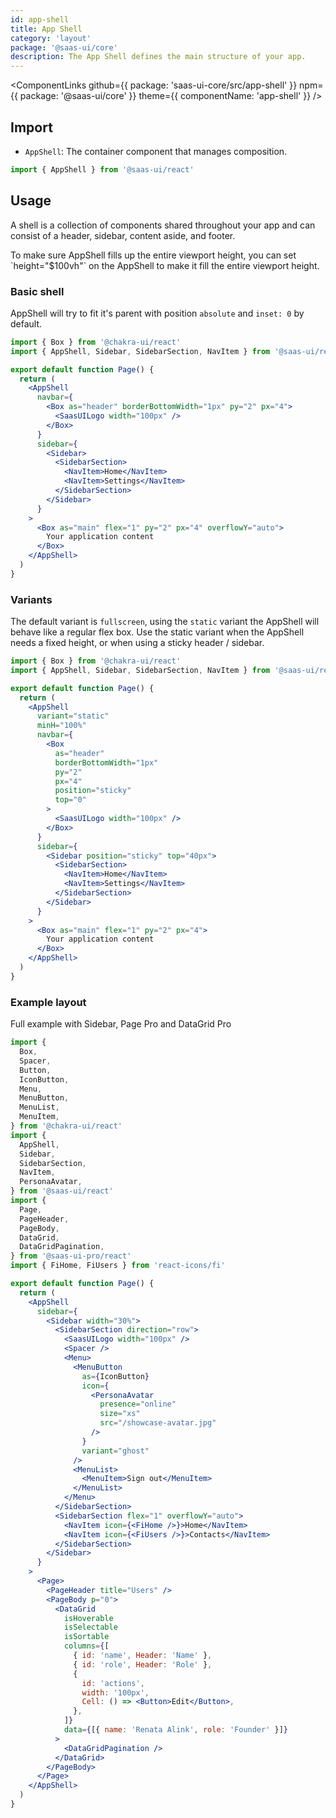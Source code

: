 ```yaml
---
id: app-shell
title: App Shell
category: 'layout'
package: '@saas-ui/core'
description: The App Shell defines the main structure of your app.
---
```


<ComponentLinks
  github={{ package: 'saas-ui-core/src/app-shell' }}
  npm={{ package: '@saas-ui/core' }}
  theme={{ componentName: 'app-shell' }}
/>

## Import

- `AppShell`: The container component that manages composition.

```ts
import { AppShell } from '@saas-ui/react'
```

## Usage

A shell is a collection of components shared throughout your app and can consist of a header, sidebar, content aside, and footer.

<Info status="info">
  To make sure AppShell fills up the entire viewport height, you can set
  `height="$100vh"` on the AppShell to make it fill the entire viewport height.
</Info>

### Basic shell

AppShell will try to fit it's parent with position `absolute` and `inset: 0` by default.

```jsx height=400px overflow=hidden
import { Box } from '@chakra-ui/react'
import { AppShell, Sidebar, SidebarSection, NavItem } from '@saas-ui/react'

export default function Page() {
  return (
    <AppShell
      navbar={
        <Box as="header" borderBottomWidth="1px" py="2" px="4">
          <SaasUILogo width="100px" />
        </Box>
      }
      sidebar={
        <Sidebar>
          <SidebarSection>
            <NavItem>Home</NavItem>
            <NavItem>Settings</NavItem>
          </SidebarSection>
        </Sidebar>
      }
    >
      <Box as="main" flex="1" py="2" px="4" overflowY="auto">
        Your application content
      </Box>
    </AppShell>
  )
}
```

### Variants

The default variant is `fullscreen`, using the `static` variant the AppShell will behave like a regular flex box.
Use the static variant when the AppShell needs a fixed height, or when using a sticky header / sidebar.

```jsx height=400px overflow=hidden
import { Box } from '@chakra-ui/react'
import { AppShell, Sidebar, SidebarSection, NavItem } from '@saas-ui/react'

export default function Page() {
  return (
    <AppShell
      variant="static"
      minH="100%"
      navbar={
        <Box
          as="header"
          borderBottomWidth="1px"
          py="2"
          px="4"
          position="sticky"
          top="0"
        >
          <SaasUILogo width="100px" />
        </Box>
      }
      sidebar={
        <Sidebar position="sticky" top="40px">
          <SidebarSection>
            <NavItem>Home</NavItem>
            <NavItem>Settings</NavItem>
          </SidebarSection>
        </Sidebar>
      }
    >
      <Box as="main" flex="1" py="2" px="4">
        Your application content
      </Box>
    </AppShell>
  )
}
```

### Example layout

Full example with Sidebar, Page <Badge bg="primary.500" >Pro</Badge> and DataGrid <Badge bg="primary.500" >Pro</Badge>

```jsx height=400px overflow=scroll
import {
  Box,
  Spacer,
  Button,
  IconButton,
  Menu,
  MenuButton,
  MenuList,
  MenuItem,
} from '@chakra-ui/react'
import {
  AppShell,
  Sidebar,
  SidebarSection,
  NavItem,
  PersonaAvatar,
} from '@saas-ui/react'
import {
  Page,
  PageHeader,
  PageBody,
  DataGrid,
  DataGridPagination,
} from '@saas-ui-pro/react'
import { FiHome, FiUsers } from 'react-icons/fi'

export default function Page() {
  return (
    <AppShell
      sidebar={
        <Sidebar width="30%">
          <SidebarSection direction="row">
            <SaasUILogo width="100px" />
            <Spacer />
            <Menu>
              <MenuButton
                as={IconButton}
                icon={
                  <PersonaAvatar
                    presence="online"
                    size="xs"
                    src="/showcase-avatar.jpg"
                  />
                }
                variant="ghost"
              />
              <MenuList>
                <MenuItem>Sign out</MenuItem>
              </MenuList>
            </Menu>
          </SidebarSection>
          <SidebarSection flex="1" overflowY="auto">
            <NavItem icon={<FiHome />}>Home</NavItem>
            <NavItem icon={<FiUsers />}>Contacts</NavItem>
          </SidebarSection>
        </Sidebar>
      }
    >
      <Page>
        <PageHeader title="Users" />
        <PageBody p="0">
          <DataGrid
            isHoverable
            isSelectable
            isSortable
            columns={[
              { id: 'name', Header: 'Name' },
              { id: 'role', Header: 'Role' },
              {
                id: 'actions',
                width: '100px',
                Cell: () => <Button>Edit</Button>,
              },
            ]}
            data={[{ name: 'Renata Alink', role: 'Founder' }]}
          >
            <DataGridPagination />
          </DataGrid>
        </PageBody>
      </Page>
    </AppShell>
  )
}
```
